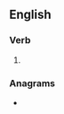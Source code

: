 ==English==

===Verb===
{{head|en|present participle}}

# {{present participle of|anodise|lang=en|nocat=1}}

===Anagrams===
* {{anagrams|en|Adonising|adonising}}